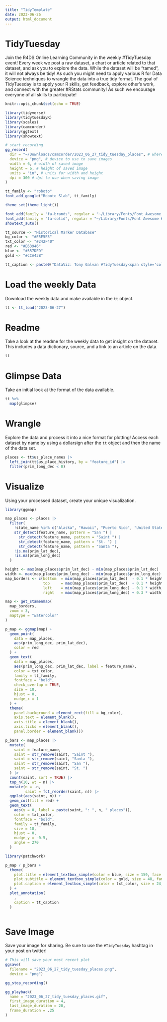 ```yaml
---
title: "TidyTemplate"
date: 2023-06-26
output: html_document
---
```


# TidyTuesday

Join the R4DS Online Learning Community in the weekly #TidyTuesday event!
Every week we post a raw dataset, a chart or article related to that dataset, and ask you to explore the data.
While the dataset will be “tamed”, it will not always be tidy! As such you might need to apply various R for Data Science techniques to wrangle the data into a true tidy format.
The goal of TidyTuesday is to apply your R skills, get feedback, explore other’s work, and connect with the greater #RStats community!
As such we encourage everyone of all skills to participate!

```r

knitr::opts_chunk$set(echo = TRUE)

library(tidyverse)
library(tidytuesdayR)
library(scales)
library(camcorder)
library(ggtext)
library(showtext)

# start recording
gg_record(
  dir = "~/Downloads/camcorder/2023_06_27_tidy_tuesday_places", # where to save the recording
  device = "png", # device to use to save images
  width = 6, # width of saved image
  height = 6, # height of saved image
  units = "in", # units for width and height
  dpi = 300 # dpi to use when saving image
)

tt_family <- "roboto"
font_add_google("Roboto Slab", tt_family)

theme_set(theme_light())

font_add(family = "fa-brands", regular = "~/Library/Fonts/Font Awesome 6 Brands-Regular-400.otf")
font_add(family = "fa-solid", regular = "~/Library/Fonts/Font Awesome 6 Free-Solid-900.otf")
showtext_auto()

tt_source <- "Historical Marker Database"
bg_color <- "#E5E5E5"
txt_color <- "#242F40"
red <- "#E63946"  
blue <- "#357DED"
gold <- "#CCA43B"

tt_caption <- paste0("DataViz: Tony Galvan #TidyTuesday<span style='color:", bg_color, ";'>..</span><span style='font-family:fa-solid;color:", txt_color, ";'>&#xf0ce;</span><span style='color:", bg_color, ";'>.</span><span style='color:", txt_color, ";'>", tt_source, "</span><span style='color:", bg_color, ";'>..</span><span style='font-family:fa-brands;color:", txt_color, ";'>&#xf099;</span><span style='color:", bg_color, ";'>.</span><span style='color:", txt_color, ";'>@GDataScience1</span><span style='color:", bg_color, ";'>..</span><span style='font-family:fa-brands;color:", txt_color, ";'>&#xf09b;</span><span style='color:", bg_color, ";'>.</span><span style='color:", txt_color, ";'>GDataScience</span><span style='color:", bg_color, ";'>..</span>")

```

# Load the weekly Data

Download the weekly data and make available in the `tt` object.

```r

tt <- tt_load("2023-06-27")

```


# Readme

Take a look at the readme for the weekly data to get insight on the dataset.
This includes a data dictionary, source, and a link to an article on the data.

```r

tt

```


# Glimpse Data

Take an initial look at the format of the data available.

```r

tt %>% 
  map(glimpse)

```

# Wrangle

Explore the data and process it into a nice format for plotting! Access each dataset by name by using a dollarsign after the `tt` object and then the name of the data set.

```r

places <- tt$us_place_names |> 
  left_join(tt$us_place_history, by = "feature_id") |>
  filter(prim_long_dec < 0)

```


# Visualize

Using your processed dataset, create your unique visualization.

```r

library(ggmap)

map_places <- places |> 
  filter(
    !state_name %in% c("Alaska", "Hawaii", "Puerto Rico", "United States Virgin Islands"),
    str_detect(feature_name, pattern = "San ") |
      str_detect(feature_name, pattern = "Saint ") |
      str_detect(feature_name, pattern = "St. ") |
      str_detect(feature_name, pattern = "Santa "),
    !is.na(prim_lat_dec),
    !is.na(prim_long_dec)
  )

height <- max(map_places$prim_lat_dec) - min(map_places$prim_lat_dec)
width <- max(map_places$prim_long_dec) - min(map_places$prim_long_dec)
map_borders <- c(bottom  = min(map_places$prim_lat_dec)  - 0.1 * height, 
                 top     = max(map_places$prim_lat_dec)  + 0.1 * height,
                 left    = min(map_places$prim_long_dec) - 0.1 * width,
                 right   = max(map_places$prim_long_dec) + 0.3 * width)

map <- get_stamenmap(
  map_borders, 
  zoom = 3, 
  maptype = "watercolor"
)

p_map <- ggmap(map) +
  geom_point(
    data = map_places,
    aes(prim_long_dec, prim_lat_dec),
    color = red
  ) +
  geom_text(
    data = map_places,
    aes(prim_long_dec, prim_lat_dec, label = feature_name),
    color = txt_color, 
    family = tt_family,
    fontface = "bold",
    check_overlap = TRUE,
    size = 10,
    hjust = 0,
    nudge_x = 1
  ) +
  theme(
    panel.background = element_rect(fill = bg_color),
    axis.text = element_blank(),
    axis.title = element_blank(),
    axis.ticks = element_blank(),
    panel.border = element_blank())

p_bars <- map_places |>
  mutate(
    saint = feature_name,
    saint = str_remove(saint, "Saint "),
    saint = str_remove(saint, "Santa "),
    saint = str_remove(saint, "San "),
    saint = str_remove(saint, "St. ")
  ) |>
  count(saint, sort = TRUE) |>
  top_n(10, wt = n) |>
  mutate(n = -n,
         saint = fct_reorder(saint, n)) |> 
  ggplot(aes(saint, n)) +
  geom_col(fill = red) +
  geom_text(
    aes(y = 0, label = paste(saint, ": ", n, " places")),
    color = txt_color,
    fontface = "bold",
    family = tt_family,
    size = 18,
    hjust = 0,
    nudge_y = -0.5,
    angle = 270
  )

library(patchwork)

p_map / p_bars +
  theme(
    plot.title = element_textbox_simple(color = blue, size = 150, face = "bold", family = tt_family),
    plot.subtitle = element_textbox_simple(color = gold, size = 48, family = tt_family),
    plot.caption = element_textbox_simple(color = txt_color, size = 24, family = tt_family)
  ) +
  plot_annotation(
    ,
    caption = tt_caption
  )
  
```

# Save Image

Save your image for sharing. Be sure to use the `#TidyTuesday` hashtag in your post on twitter! 

```r

# This will save your most recent plot
ggsave(
  filename = "2023_06_27_tidy_tuesday_places.png",
  device = "png")

gg_stop_recording()

gg_playback(
  name = "2023_06_27_tidy_tuesday_places.gif",
  first_image_duration = 4,
  last_image_duration = 20,
  frame_duration = .25
)

```

